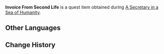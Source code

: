 {{Item Infobox
|id           = 100699
|image        = Item Letter.png
|type         = Quest Items
|description  = The invoice for the furniture that [[Second Life]] purchased from [[Fanmu Carpenter]]'s. It features detailed information regarding that transaction.
|source1      = Obtained during the quest [[A Secretary in a Sea of Humanity]]
}}
'''Invoice From Second Life''' is a quest item obtained during [[A Secretary in a Sea of Humanity]].

==Other Languages==
{{Other Languages|default_hidden = 1
|en      = Invoice From Second Life
|zhs     = 「荣发商铺」的订单收据
|zhs_rm  = "Róngfā Shāngpū" de Dìngdān Shōujù
|zht     = 「榮發商鋪」的訂單收據
|zht_rm  = "Róngfā Shāngpū" de Dìngdān Shōujù
|ja      = 「栄発商店」の領収書
|ja_rm   = "Eihatsu Shouten" no Ryoushuusho
|ko      = 「영발 상점」의 영수증
|ko_rm   = 
|es      = Factura de compra de La Segunda Vida
|fr      = Facture de la boutique « Seconde Chance »
|ru      = Заказ магазина «Вторая жизнь»
|th      = ใบเสร็จจากร้าน Second Life
|th_rm   = 
|vi      = Sổ sách đặt hàng của Cửa Hàng Vinh Phát
|de      = Bestellbestätigung von „Glanz und Gedeih“
|id      = Faktur dari Second Life
|pt      = Recibo da Loja Segunda Vida
}}

==Change History==
{{Change History|1.2}}
